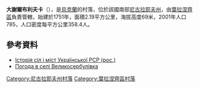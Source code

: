 {{coord|47|42|14|N|31|40|19|E|scale:100000|display=title}}

'''大謝爾布利夫卡'''（{{lang-uk|Великосербулівка}}），是[[烏克蘭|烏克蘭]]的村落，位於該國南部[[尼古拉耶夫州|尼古拉耶夫州]]，由[[葉拉涅齊區|葉拉涅齊區]]負責管轄，始建於1751年，面積2.19平方公里，海拔高度69米，2001年人口785，人口密度每平方公里358.4人。

==參考資料==
* [https://web.archive.org/web/20110101083342/http://www.igsu.org.ua/Nikolaevskaja.obl/Elaneckij.rajon/Velikoserbulovka.html Історія сіл і міст Української РСР (рос.)]
* [http://weather.in.ua/ua/nikolaevskaja/3033 Погода в селі Великосербулівка] {{Wayback|url=http://weather.in.ua/ua/nikolaevskaja/3033 |date=20160606145326 }}

[[Category:尼古拉耶夫州村落|Category:尼古拉耶夫州村落]]
[[Category:葉拉涅齊區村落|Category:葉拉涅齊區村落]]


{{Mykolaiv-geo-stub}}